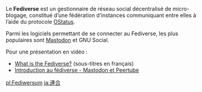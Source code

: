 Le '''Fediverse''' est un gestionnaire de réseau social décentralisé de micro-blogage, constitué d’une fédération d’instances communiquant entre elles à l’aide du protocole [[OStatus]].

Parmi les logiciels permettant de se connecter au Fediverse, les plus populaires sont [[Mastodon]] et GNU Social.

Pour une présentation en vidéo : 
* [https://framatube.org/w/9dRFC6Ya11NCVeYKn8ZhiD?subtitle=fr What is the Fediverse?] (sous-titres en français)
* [https://videos.globenet.org/w/fFo5sF7WrKHfy2YRrXnjDj Introduction au fédiverse - Mastodon et Peertube]

[[pl:Fediwersum]]
[[ja:連合]]